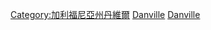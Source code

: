 {{Cat more|丹維爾 (加利福尼亞州)}}

[[Category:加利福尼亞州丹維爾|Category:加利福尼亞州丹維爾]]
[[Category:加利福尼亞州康特拉科斯塔縣人|Danville]]
[[Category:加利福尼亞州各城市人物|Danville]]